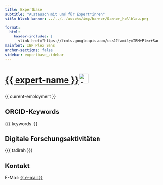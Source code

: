 ```yaml
---
title: Expertbase
subtitle: "Austausch mit und für Expert*innen"
title-block-banner: ../../../assets/img/banner/Banner_hellblau.png

format:
  html:
    header-includes: |
      <link href="https://fonts.googleapis.com/css2?family=IBM+Plex+Sans:ital,wght@0,100;0,200;0,300;0,400;0,500;0,600;0,700;1,100;1,200;1,300;1,400;1,500;1,600;1,700&display=swap" rel="stylesheet">
mainfont: IBM Plex Sans
anchor-sections: false
sidebar: expertbase_sidebar
---
```

<h1><p><a href="{{ orcid-domain }}" target="_blank">{{ expert-name }}<img src="../../../assets/img/orcid.png" alt="orcid" width="32" height="32"></a></p></h1>

{{ current-employment }}

## ORCID-Keywords
<style>.tag {
  display: inline-block;
  background-color: #eeebe6;
  color: #423d4d;
  padding: .25em .75em;
  margin: 0.15em;
  font-size: .75em;
  text-transform: uppercase;
  border: solid 0px;
  border-color: white;
  border-radius: .25rem;
}</style>

{{{ keywords }}}

## Digitale Forschungsaktivitäten

<style>
.tag_tadirah {
    display: inline-block;
    background-color: #66dadd;
    color: #423d4d;
    padding: .25em .75em;
    margin: 0.15em;
    font-size: .75em;
    text-transform: uppercase;
    border:solid 0px;
    border-color: white;
    border-radius:.25rem;
}

abbr[data-tooltip] {
  position: relative;
  text-decoration: none;
  cursor: help;
  font-family: "IBM Plex Sans", sans-serif;
}

abbr[data-tooltip]::after {
  content: attr(data-tooltip);
  position: absolute;
  top: 100%;
  left: 0;
  margin-top: 8px;

  background: white;
  color: black;
  padding: 10px 14px;
  font-size: 14px;
  font-family: "IBM Plex Sans", sans-serif;
  border-radius: 6px;
  box-shadow: 0 4px 12px rgba(0, 0, 0, 0.1);

  opacity: 0;
  pointer-events: none;
  transform: translateY(5px);
  transition: opacity 0.2s ease, transform 0.2s ease;
  z-index: 10;

  max-width: 600px;
  width: max-content;
  white-space: normal;
  word-break: break-word;
  text-transform: none;
  line-height: 1.4;
}

abbr[data-tooltip]:hover::after {
  opacity: 1;
  transform: translateY(0);
}
</style>

{{{ tadirah }}}

## Kontakt

E-Mail: <a href="mailto:{{ e-mail }}">{{ e-mail }}</a>